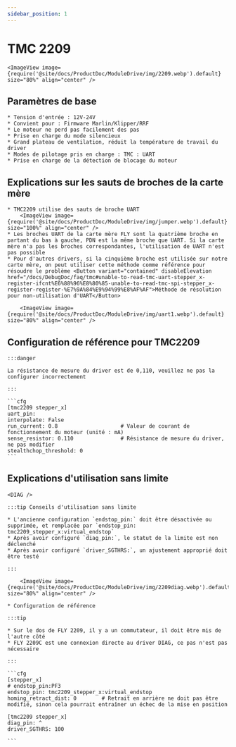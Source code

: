 ```yaml
---
sidebar_position: 1
---
```



# TMC 2209

    <ImageView image={require('@site/docs/ProductDoc/ModuleDrive/img/2209.webp').default} size="80%" align="center" />

## Paramètres de base

    * Tension d'entrée : 12V-24V
    * Convient pour : Firmware Marlin/Klipper/RRF
    * Le moteur ne perd pas facilement des pas
    * Prise en charge du mode silencieux
    * Grand plateau de ventilation, réduit la température de travail du driver
    * Modes de pilotage pris en charge : TMC : UART
    * Prise en charge de la détection de blocage du moteur

## Explications sur les sauts de broches de la carte mère

    * TMC2209 utilise des sauts de broche UART
        <ImageView image={require('@site/docs/ProductDoc/ModuleDrive/img/jumper.webp').default} size="100%" align="center" />
    * Les broches UART de la carte mère FLY sont la quatrième broche en partant du bas à gauche, PDN est la même broche que UART. Si la carte mère n'a pas les broches correspondantes, l'utilisation de UART n'est pas possible
    * Pour d'autres drivers, si la cinquième broche est utilisée sur notre carte mère, on peut utiliser cette méthode comme référence pour résoudre le problème <Button variant="contained" disableElevation href="/docs/DebugDoc/faq/tmc#unable-to-read-tmc-uart-stepper_x-register-ifcnt%E6%88%96%E8%80%85-unable-to-read-tmc-spi-stepper_x-register-register-%E7%9A%84%E9%94%99%E8%AF%AF">Méthode de résolution pour non-utilisation d'UART</Button>
        
        <ImageView image={require('@site/docs/ProductDoc/ModuleDrive/img/uart1.webp').default} size="80%" align="center" />

## Configuration de référence pour TMC2209

    :::danger

    La résistance de mesure du driver est de 0,110, veuillez ne pas la configurer incorrectement

    :::

    ```cfg
    [tmc2209 stepper_x]
    uart_pin: 
    interpolate: False
    run_current: 0.8                    # Valeur de courant de fonctionnement du moteur (unité : mA)
    sense_resistor: 0.110               # Résistance de mesure du driver, ne pas modifier
    stealthchop_threshold: 0
    ```

## Explications d'utilisation sans limite

    <DIAG />

    :::tip Conseils d'utilisation sans limite

    * L'ancienne configuration `endstop_pin:` doit être désactivée ou supprimée, et remplacée par `endstop_pin: tmc2209_stepper_x:virtual_endstop`
    * Après avoir configuré `diag_pin:`, le statut de la limite est non déclenché
    * Après avoir configuré `driver_SGTHRS:`, un ajustement approprié doit être testé

    :::

        <ImageView image={require('@site/docs/ProductDoc/ModuleDrive/img/2209diag.webp').default} size="80%" align="center" />

    * Configuration de référence

    :::tip

    * Sur le dos de FLY 2209, il y a un commutateur, il doit être mis de l'autre côté
    * FLY 2209C est une connexion directe au driver DIAG, ce pas n'est pas nécessaire

    :::

    ```cfg
    [stepper_x]
    # endstop_pin:PF3
    endstop_pin: tmc2209_stepper_x:virtual_endstop
    homing_retract_dist: 0        # Retrait en arrière ne doit pas être modifié, sinon cela pourrait entraîner un échec de la mise en position

    [tmc2209 stepper_x]
    diag_pin: ^
    driver_SGTHRS: 100
    
    ```

